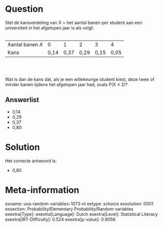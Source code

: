 Question
========

Stel de kansverdeling van X = het aantal banen per student aan een
universiteit in het afgelopen jaar is als volgt:\
\

  ------------------ ------ ------ ------ ------ ------
  Aantal banen *X*   0      1      2      3      4
  Kans               0,14   0,37   0,29   0,15   0,05
  ------------------ ------ ------ ------ ------ ------

\
\

Wat is dan de kans dat, als je een willekeurige student kiest, deze twee
of minder banen tijdens het afgelopen jaar had, zoals P(X ≤ 2)?

Answerlist
----------

* 0,14
* 0,29
* 0,37
* 0,80

Solution
========

Het correcte antwoord is: 

* 0,80

Meta-information
================
exname: uva-random-variables-1073-nl
extype: schoice
exsolution: 0001
exsection: Probability/Elementary Probability/Random variables
exextra[Type]: 
exextra[Language]: Dutch
exextra[Level]: Statistical Literacy
exextra[IRT-Difficulty]: 0.524
exextra[p-value]: 0.9056
